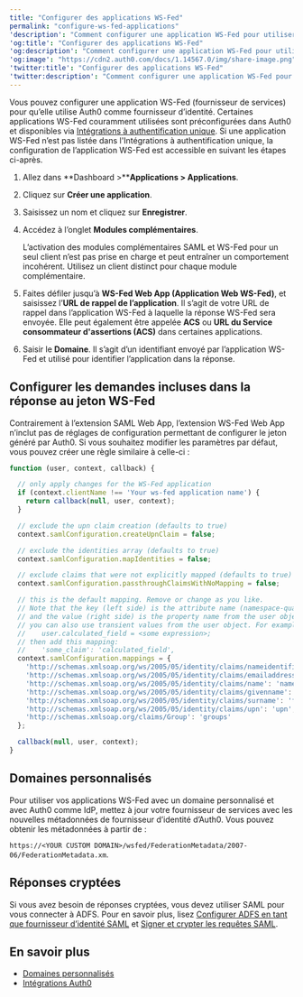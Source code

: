 ```yaml
---
title: "Configurer des applications WS-Fed"
permalink: "configure-ws-fed-applications"
'description': "Comment configurer une application WS-Fed pour utiliser Auth0 en tant que fournisseur d’identité."
'og:title': "Configurer des applications WS-Fed"
'og:description': "Comment configurer une application WS-Fed pour utiliser Auth0 en tant que fournisseur d’identité."
'og:image': "https://cdn2.auth0.com/docs/1.14567.0/img/share-image.png"
'twitter:title': "Configurer des applications WS-Fed"
'twitter:description': "Comment configurer une application WS-Fed pour utiliser Auth0 en tant que fournisseur d’identité."
---
```


Vous pouvez configurer une application <Tooltip href="/docs/fr-ca/glossary?term=ws-fed" tip="Web Service Federation (WS-Fed)
Protocole de gestion des identités des utilisateurs à travers les domaines." cta="Voir le glossaire">WS-Fed</Tooltip> (fournisseur de services) pour qu’elle utilise Auth0 comme fournisseur d’identité. Certaines applications WS-Fed couramment utilisées sont préconfigurées dans Auth0 et disponibles via [Intégrations à authentification unique](/docs/fr-ca/customize/integrations/sso-integrations). Si une application WS-Fed n’est pas listée dans l'Intégrations à authentification unique, la configuration de l’application WS-Fed est accessible en suivant les étapes ci-après.

1. Allez dans **Dashboard >****Applications > Applications**.
2. Cliquez sur **Créer une application**.
3. Saisissez un nom et cliquez sur **Enregistrer**.
4. Accédez à l’onglet **Modules complémentaires**.

   <Callout icon="file-lines" color="#0EA5E9" iconType="regular">

   L’activation des modules complémentaires SAML et WS-Fed pour un seul client n’est pas prise en charge et peut entraîner un comportement incohérent. Utilisez un client distinct pour chaque module complémentaire.

   </Callout>

5. Faites défiler jusqu’à **WS-Fed Web App (Application Web WS-Fed)**, et saisissez l’**URL de rappel de l’application**. Il s’agit de votre URL de rappel dans l’application WS-Fed à laquelle la réponse WS-Fed sera envoyée. Elle peut également être appelée **ACS** ou **URL du Service consommateur d'assertions (ACS)** dans certaines applications.
6. Saisir le **Domaine**. Il s’agit d’un identifiant envoyé par l’application WS-Fed et utilisé pour identifier l’application dans la réponse.

## Configurer les demandes incluses dans la réponse au jeton WS-Fed

Contrairement à l’extension <Tooltip href="/docs/fr-ca/glossary?term=security-assertion-markup-language" tip="Security Assertion Markup Language (SAML)
Protocole normalisé permettant à deux parties d’échanger des informations d’authentification sans mot de passe." cta="Voir le glossaire">SAML</Tooltip> Web App, l’extension WS-Fed Web App n’inclut pas de réglages de configuration permettant de configurer le jeton généré par Auth0. Si vous souhaitez modifier les paramètres par défaut, vous pouvez créer une règle similaire à celle-ci :

```javascript lines
function (user, context, callback) {

  // only apply changes for the WS-Fed application
  if (context.clientName !== 'Your ws-fed application name') {
    return callback(null, user, context);
  }

  // exclude the upn claim creation (defaults to true)
  context.samlConfiguration.createUpnClaim = false;

  // exclude the identities array (defaults to true)
  context.samlConfiguration.mapIdentities = false;

  // exclude claims that were not explicitly mapped (defaults to true)
  context.samlConfiguration.passthroughClaimsWithNoMapping = false;

  // this is the default mapping. Remove or change as you like.
  // Note that the key (left side) is the attribute name (namespace-qualified)
  // and the value (right side) is the property name from the user object.
  // you can also use transient values from the user object. For example, for:
  //    user.calculated_field = <some expression>;
  // then add this mapping:
  //    'some_claim': 'calculated_field', 
  context.samlConfiguration.mappings = {
    'http://schemas.xmlsoap.org/ws/2005/05/identity/claims/nameidentifier': 'user_id',
    'http://schemas.xmlsoap.org/ws/2005/05/identity/claims/emailaddress': 'email',
    'http://schemas.xmlsoap.org/ws/2005/05/identity/claims/name': 'name',
    'http://schemas.xmlsoap.org/ws/2005/05/identity/claims/givenname': 'given_name',
    'http://schemas.xmlsoap.org/ws/2005/05/identity/claims/surname': 'family_name',
    'http://schemas.xmlsoap.org/ws/2005/05/identity/claims/upn': 'upn',
    'http://schemas.xmlsoap.org/claims/Group': 'groups'
  };

  callback(null, user, context);
}
```

## Domaines personnalisés

Pour utiliser vos applications WS-Fed avec un domaine personnalisé et avec Auth0 comme <Tooltip href="/docs/fr-ca/glossary?term=idp" tip="Fournisseur d’identité (IdP)
Service de stockage et de gestion des identités numériques." cta="Voir le glossaire">IdP</Tooltip>, mettez à jour votre fournisseur de services avec les nouvelles métadonnées de fournisseur d’identité d’Auth0. Vous pouvez obtenir les métadonnées à partir de :

`https://<YOUR CUSTOM DOMAIN>/wsfed/FederationMetadata/2007-06/FederationMetadata.xm`.

## Réponses cryptées

Si vous avez besoin de réponses cryptées, vous devez utiliser SAML pour vous connecter à ADFS. Pour en savoir plus, lisez [Configurer ADFS en tant que fournisseur d’identité SAML](/docs/fr-ca/authenticate/protocols/saml/saml-sso-integrations/configure-auth0-saml-service-provider/configure-adfs-saml-connections) et [Signer et crypter les requêtes SAML](/docs/fr-ca/authenticate/protocols/saml/saml-sso-integrations/sign-and-encrypt-saml-requests).

## En savoir plus

* [Domaines personnalisés](/docs/fr-ca/customize/custom-domains)
* [Intégrations Auth0](/docs/fr-ca/customize/integrations)